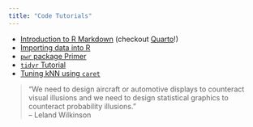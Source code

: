 ```yaml
---
title: "Code Tutorials"
---
```


* [Introduction to R Markdown](https://shihchingfu.github.io/intro-to-rmd/) (checkout [Quarto](https://quarto.org/)!)
* [Importing data into R](https://shihchingfu.github.io/importing-data/)
* [`pwr` package Primer](https://shihchingfu.github.io/pwr-examples/)
* [`tidyr` Tutorial](https://shihchingfu.github.io/tidyr-tutorial/)
* [Tuning kNN using `caret`](https://shihchingfu.github.io/knn-caret-example/)

> “We need to design aircraft or automotive displays to counteract visual illusions and we need to design statistical graphics to counteract probability illusions.”<br>
> -- Leland Wilkinson